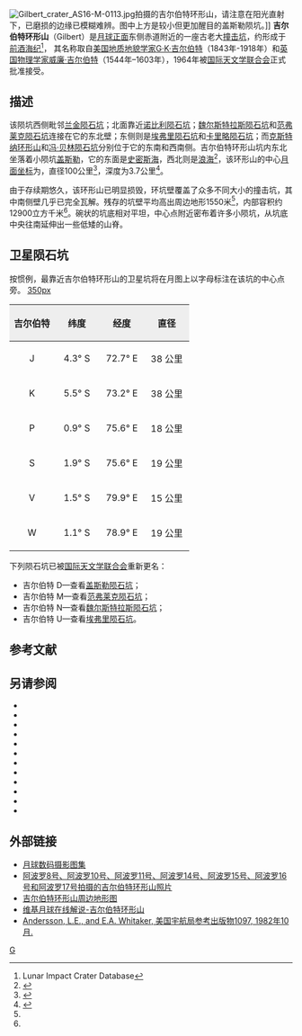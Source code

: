 {{lunar crater data|
 image=Gilbert-WAC-QM.jpg|
 caption=[[月球勘测轨道飞行器|月球勘测轨道飞行器]]拍摄的图像|
 latitude=3.2|
 N_or_S=S|
 longitude=76.16|
 E_or_W=E|
 diameter=100公里|
 depth=3.7公里|
 colong=285|
 eponym=格罗夫·卡·吉尔伯特<br />[[威廉·吉尔伯特|威廉·吉尔伯特]]}}
[[Image:Gilbert_crater_AS16-M-0113.jpg|thumb]]拍摄的吉尔伯特环形山，请注意在阳光直射下，已磨损的边缘已模糊难辨。图中上方是较小但更加醒目的盖斯勒陨坑。]]
'''吉尔伯特环形山'''（Gilbert）是[[月球正面|月球正面]]东侧赤道附近的一座古老大[[撞击坑|撞击坑]]，约形成于[[前酒海纪|前酒海纪]]<ref name=LICD>Lunar Impact Crater Database</ref>，
其名称取自[[美国|美国]][[地质|地质]][[地貌学|地貌学家]][[G·K·吉尔伯特|G·K·吉尔伯特]]（1843年-1918年）和[[英国|英国]][[物理学家|物理学家]][[威廉·吉尔伯特|威廉·吉尔伯特]]（1544年–1603年），1964年被[[国际天文学联合会|国际天文学联合会]]正式批准接受。

==描述==
该陨坑西侧毗邻[[兰金陨石坑|兰金陨石坑]]；北面靠近[[诺比利陨石坑|诺比利陨石坑]]；[[魏尔斯特拉斯陨石坑|魏尔斯特拉斯陨石坑]]和[[范弗莱克陨石坑|范弗莱克陨石坑]]连接在它的东北壁；东侧则是[[埃弗里陨石坑|埃弗里陨石坑]]和[[卡里略陨石坑|卡里略陨石坑]]；而[[克斯特纳环形山|克斯特纳环形山]]和[[冯·贝林陨石坑|冯·贝林陨石坑]]分别位于它的东南和西南侧。吉尔伯特环形山坑内东北坐落着小陨坑[[盖斯勒陨石坑|盖斯勒]]，它的东面是[[史密斯海|史密斯海]]，西北则是[[浪海|浪海]]<ref>{{Cite web |url=http://planetarynames.wr.usgs.gov/images/Lunar/lac_81_wac.pdf |title=Crater Gilbert on LAC-81 map |accessdate=2016-07-23 |archive-date=2016-12-13 |archive-url=https://web.archive.org/web/20161213022122/https://planetarynames.wr.usgs.gov/images/Lunar/lac_81_wac.pdf |dead-url=no }}</ref>，该环形山的中心[[月面坐标|月面坐标]]为{{Coord|3.2|S|76.16|E|globe:Moon|nogoogle=1|noosm=1}}，直径100公里<ref name="IAU">{{Cite web |url=http://planetarynames.wr.usgs.gov/Feature/2159 |title=Directory of the International Astronomical Union |access-date=2016-07-23 |archive-date=2020-02-23 |archive-url=https://web.archive.org/web/20200223111934/https://planetarynames.wr.usgs.gov/Feature/2159 |dead-url=no }}</ref>，深度为3.7公里<ref>{{Cite web |url=http://fisherka.csolutionshosting.net/astronote/plan/craterdepth/html/CraterDepthFeatureNameWestfall.html |title=John E. Westfall's Atlas of the Lunar Terminator, Cambridge Univ. Press (2000) |accessdate=2016-07-23 |archive-date=2014-12-18 |archive-url=https://archive.today/20141218234310/http://fisherka.csolutionshosting.net/astronote/plan/craterdepth/html/CraterDepthFeatureNameWestfall.html |dead-url=yes }}</ref>。

由于存续期悠久，该环形山已明显损毁，环坑壁覆盖了众多不同大小的撞击坑，其中南侧壁几乎已完全瓦解。残存的坑壁平均高出周边地形1550米<ref name="LICD"/>，内部容积约12900立方千米<ref name="LICD"/>。碗状的坑底相对平坦，中心点附近密布着许多小陨坑，从坑底中央往南延伸出一些低矮的山脊。

==卫星陨石坑==
按惯例，最靠近吉尔伯特环形山的卫星坑将在月图上以字母标注在该坑的中心点旁。
[[image:_Gilbert_sattelite_craters_map.jpg|350px]]

{| class="wikitable"
!width="25%" style="background:#eeeeee;" |吉尔伯特
!width="25%" style="background:#eeeeee;" |纬度
!width="25%" style="background:#eeeeee;" |经度
!width="25%" style="background:#eeeeee;" |直径
|-
|align="center"|J
|align="center"|4.3° S
|align="center"|72.7° E
|align="center"|38 公里
|-
|align="center"|K
|align="center"|5.5° S
|align="center"|73.2° E
|align="center"|38 公里
|-
|align="center"|P
|align="center"|0.9° S
|align="center"|75.6° E
|align="center"|18 公里
|-
|align="center"|S
|align="center"|1.9° S
|align="center"|75.6° E
|align="center"|19 公里
|-
|align="center"|V
|align="center"|1.5° S
|align="center"|79.9° E
|align="center"|15 公里
|-
|align="center"|W
|align="center"|1.1° S
|align="center"|78.9° E
|align="center"|19 公里
|}{{clear}}
下列陨石坑已被[[国际天文学联合会|国际天文学联合会]]重新更名：
* 吉尔伯特 D—查看[[盖斯勒陨石坑|盖斯勒陨石坑]]；
* 吉尔伯特 M—查看[[范弗莱克陨石坑|范弗莱克陨石坑]]；
* 吉尔伯特 N—查看[[魏尔斯特拉斯陨石坑|魏尔斯特拉斯陨石坑]]；
* 吉尔伯特 U—查看[[埃弗里陨石坑|埃弗里陨石坑]]。

==参考文献==
{{Reflist}}

==另请参阅==
{{refbegin}}
* {{cite book
  | last1 = Andersson
  | first1 = L. E.
  | last2 = Whitaker
  | first2 = E. A.
  | authorlink2 = Ewen Whitaker
  | date = 1982
  | title = [[NASA|NASA]] Catalogue of Lunar Nomenclature
  | publisher = NASA RP-1097
  | ref = harv
  }}
* {{cite web
  | last = Blue
  | first = Jennifer
  | date = July 25, 2007
  | title = Gazetteer of Planetary Nomenclature
  | publisher = [[United_States_Geological_Survey|USGS]]
  | url = http://planetarynames.wr.usgs.gov/
  | accessdate = 2007-08-05
  | ref = harv
  | archive-date = 2018-12-25
  | archive-url = https://web.archive.org/web/20181225170157/https://planetarynames.wr.usgs.gov/
  | dead-url = no
  }}
* {{cite book
  | last1 = Bussey
  | first1 = B.
  | authorlink1 = Ben Bussey
  | last2 = Spudis
  | first2 = P.
  | authorlink2 = Paul Spudis
  | date = 2004
  | title = The Clementine Atlas of the Moon
  | publisher = Cambridge University Press
  | location = New York
  | isbn = 978-0-521-81528-4
  | ref = harv
  }}
* {{cite book
  | last1 = Cocks
  | first1 = Elijah E.
  | last2 = Cocks
  | first2 = Josiah C.
  | date = 1995
  | title = Who's Who on the Moon: A Biographical Dictionary of Lunar Nomenclature
  | url = https://archive.org/details/isbn_9780936389271
  | publisher = Tudor Publishers
  | isbn = 978-0-936389-27-1
  | ref = harv
  }}
* {{cite web
  | last = McDowell
  | first = Jonathan
  | date = July 15, 2007
  | url = http://host.planet4589.org/astro/lunar/
  | title = Lunar Nomenclature
  | publisher = Jonathan's Space Report
  | accessdate = 2007-10-24
  | ref = harv
  | archive-date = 2018-12-25
  | archive-url = https://web.archive.org/web/20181225170156/http://host.planet4589.org/astro/lunar/
  | dead-url = no
  }}
* {{cite journal| last1 = Menzel| first1 = D. H.| last2 = Minnaert| first2 = M.| last3 = Levin| first3 = B.| last4 = Dollfus| first4 = A.| last5 = Bell| first5 = B.| title = Report on Lunar Nomenclature by the Working Group of Commission 17 of the IAU| doi = 10.1007/BF00171763| journal = Space Science Reviews| volume = 12| issue = 2| pages = 136–186| date = 1971| bibcode = 1971SSRv...12..136M| ref = harv}}
* {{cite book
  | first = Patrick
  | last = Moore
  | authorlink = Patrick Moore
  | date = 2001
  | title = On the Moon
  | url = https://archive.org/details/patrickmooreonmo00patr
  | publisher = Sterling Publishing Co.
  | isbn = 978-0-304-35469-6
  | ref = harv
  }}
* {{cite book
  | first = Fred W.
  | last = Price
  | date = 1988
  | title = The Moon Observer's Handbook
  | publisher = Cambridge University Press
  | isbn = 978-0-521-33500-3
  | ref = harv
  }}
* {{cite book
  | last = Rükl
  | first = Antonín
  | authorlink = Antonín Rükl
  | date = 1990
  | title = Atlas of the Moon
  | publisher = Kalmbach Books
  | isbn = 978-0-913135-17-4
  | ref = harv
  }}
* {{cite book
  | last = Webb
  | first = Rev. T. W.
  | authorlink = Thomas William Webb
  | date = 1962
  | title = Celestial Objects for Common Telescopes
  | url = https://archive.org/details/celestialobjects00webb
  | edition = 6th revised
  | publisher = Dover
  | isbn = 978-0-486-20917-3
  | ref = harv
  }}
* {{cite book
  | first = Ewen A.
  | last = Whitaker
  | authorlink = Ewen Whitaker
  | date = 1999
  | title = Mapping and Naming the Moon
  | publisher = Cambridge University Press
  | isbn = 978-0-521-62248-6
  | ref = harv
  }}
* {{cite book
  | first = Peter T.
  | last = Wlasuk
  | date = 2000
  | title = Observing the Moon
  | publisher = Springer
  | isbn = 978-1-85233-193-1
  | ref = harv
 }}
{{refend}}

==外部链接==
* [http://www.lpi.usra.edu/resources/lunar_orbiter/bin/srch_nam.shtml?Gilbert%7C0 月球数码摄影图集] {{Wayback|url=http://www.lpi.usra.edu/resources/lunar_orbiter/bin/srch_nam.shtml?Gilbert%7C0 |date=20210117190339 }}
* [http://www.lpi.usra.edu/resources/apollo/search/feature/?feature=Gilbert 阿波罗8号、阿波罗10号、阿波罗11号、阿波罗14号、阿波罗15号、阿波罗16号和阿波罗17号拍摄的吉尔伯特环形山照片] {{Wayback|url=http://www.lpi.usra.edu/resources/apollo/search/feature/?feature=Gilbert |date=20201127012633 }}
* [http://www.lpi.usra.edu/resources/mapcatalog/LTO/lto81a2_1/ 吉尔伯特环形山周边地形图]{{Wayback|url=http://www.lpi.usra.edu/resources/mapcatalog/LTO/lto81a2_1/ |date=20100612044253 }}
* [http://the-moon.wikispaces.com/Gilbert 维基月球在线解说-吉尔伯特环形山]{{Wayback|url=http://the-moon.wikispaces.com/Gilbert |date=20090426010019 }}
* [http://planet4589.org/astro/lunar/RP-1097.pdf Andersson, L.E., and E.A. Whitaker, 美国宇航局参考出版物1097, 1982年10月.]{{Wayback|url=http://planet4589.org/astro/lunar/RP-1097.pdf |date=20141006125838 }}

[[Category:月球环形山|G]]